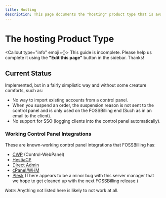 ```yaml
---
title: Hosting
description: This page documents the "hosting" product type that is available within FOSSBilling.
---
```



# The hosting Product Type
<Callout type="info" emoji={<FAIcon icon="faPersonDigging" />}>
    This guide is incomplete. Please help us complete it using the **"Edit this page"** button in the sidebar. Thanks!
</Callout>

## Current Status

Implemented, but in a fairly simplistic way and without some creature comforts, such as:

 - No way to import existing accounts from a control panel.
 - When you suspend an order, the suspension reason is not sent to the control panel and is only used on the FOSSBilling end (Such as in an email to the client).
 - No support for SSO (logging clients into the control panel automatically).

### Working Control Panel Integrations

These are known-working control panel integrations that FOSSBilling has:
 - [CWP](https://control-webpanel.com/) (Control-WebPanel)
 - [HestiaCP](https://hestiacp.com/)
 - [Direct Admin](https://www.directadmin.com/)
 - [cPanel/WHM](https://cpanel.net/)
 - [Plesk](https://www.plesk.com/) (There appears to be a minor bug with this server manager that we hope to get cleaned up with the next FOSSBilling release.)

*Note:* Anything not listed here is likely to not work at all.
